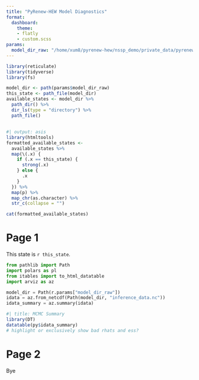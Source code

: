 ```yaml
---
title: "PyRenew-HEW Model Diagnostics"
format:
  dashboard:
    theme:
    - flatly
    - custom.scss
params:
  model_dir_raw: "/home/xum8/pyrenew-hew/nssp_demo/private_data/pyrenew-test-output/influenza_r_2024-11-06_f_2024-08-18_t_2024-10-31/CA/" # pragma: allowlist-secret
---
```



```r
library(reticulate)
library(tidyverse)
library(fs)

model_dir <- path(params$model_dir_raw)
this_state <- path_file(model_dir)
available_states <- model_dir %>%
  path_dir() %>%
  dir_ls(type = "directory") %>%
  path_file()
```

## {.sidebar}

```r
#| output: asis
library(htmltools)
formatted_available_states <-
  available_states %>%
  map(\(.x) {
    if (.x == this_state) {
      strong(.x)
    } else {
      .x
    }
  }) %>%
  map(p) %>%
  map_chr(as.character) %>%
  str_c(collapse = "")

cat(formatted_available_states)
```

# Page 1
This state is `r this_state`.


```python
from pathlib import Path
import polars as pl
from itables import to_html_datatable
import arviz as az

model_dir = Path(r.params["model_dir_raw"])
idata = az.from_netcdf(Path(model_dir, "inference_data.nc"))
idata_summary = az.summary(idata)
```

```r
#| title: MCMC Summary
library(DT)
datatable(py$idata_summary)
# highlight or exclusively show bad rhats and ess?
```

# Page 2

Bye
